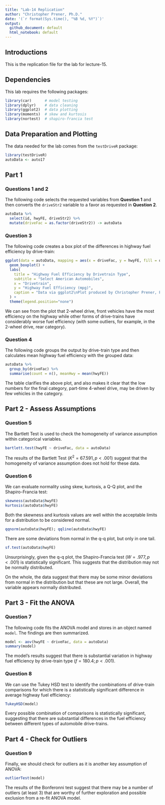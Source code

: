 ```yaml
---
title: "Lab-14 Replication"
author: "Christopher Prener, Ph.D."
date: '(`r format(Sys.time(), "%B %d, %Y")`)'
output: 
  github_document: default
  html_notebook: default 
---
```


## Introductions
This is the replication file for the lab for lecture-15.

## Dependencies
This lab requires the following packages:

```r
library(car)      # model testing
library(dplyr)    # data cleaning
library(ggplot2)  # data plotting
library(moments)  # skew and kurtosis
library(nortest)  # shapiro-francia test
```


## Data Preparation and Plotting
The data needed for the lab comes from the `testDriveR` package:

```r
library(testDriveR)
autoData <- auto17
```

## Part 1
### Questions 1 and 2
The following code selects the requested variables from **Question 1** and then converts the `driveStr2` variable to a favor as requested in **Question 2**.

```r
autoData %>%
  select(id, hwyFE, driveStr2) %>%
  mutate(driveFac = as.factor(driveStr2)) -> autoData
```

### Question 3
The following code creates a box plot of the differences in highway fuel efficiency by drive-train:

```r
ggplot(data = autoData, mapping = aes(x = driveFac, y = hwyFE, fill = driveFac)) + 
  geom_boxplot() +
  labs(
    title = "Highway Fuel Efficiency by Drivetrain Type",
    subtitle = "Select American Automobiles",
    x = "Drivetrain",
    y = "Highway Fuel Efficiency (mpg)",
    caption = "Data via ggplot2\nPlot produced by Christopher Prener, Ph.D."
  ) +
  theme(legend.position="none")
```

We can see from the plot that 2-wheel drive, front vehicles have the most efficiency on the highway while other forms of drive-trains have considerably worse fuel efficiency (with some outliers, for example, in the 2-wheel drive, rear category).

### Question 4
The following code groups the output by drive-train type and then calculates mean highway fuel efficiency with the grouped data:

```r
autoData %>%
  group_by(driveFac) %>%
  summarise(count = n(), meanHwy = mean(hwyFE))
```

The table clarifies the above plot, and also makes it clear that the low numbers for the final category, part-time 4-wheel drive, may be driven by few vehicles in the category.

## Part 2 - Assess Assumptions
### Question 5
The Bartlett Test is used to check the homogeneity of variance assumption within categorical variables.

```r
bartlett.test(hwyFE ~ driveFac, data = autoData)
```

The results of the Bartlett Test (${K}^{2} = 67.591, p < .001$) suggest that the homogeneity of variance assumption does not hold for these data.

### Question 6
We can evaluate normality using skew, kurtosis, a Q-Q plot, and the Shapiro-Francia test:

```r
skewness(autoData$hwyFE)
kurtosis(autoData$hwyFE)
```

Both the skewness and kurtosis values are well within the acceptable limits for a distribution to be considered normal.

```r
qqnorm(autoData$hwyFE); qqline(autoData$hwyFE)
```

There are some deviations from normal in the q-q plot, but only in one tail.

```r
sf.test(autoData$hwyFE)
```

Unsurprisingly, given the q-q plot, the Shapiro-Francia test ($W = .977, p < .001$) is statistically significant. This suggests that the distribution may not be normally distributed.

On the whole, the data suggest that there may be some minor deviations from normal in the distribution but that these are not large. Overall, the variable appears normally distributed.

## Part 3 - Fit the ANOVA
### Question 7
The following code fits the ANOVA model and stores in an object named `model`. The findings are then summarized.

```r
model <- aov(hwyFE ~ driveFac, data = autoData)
summary(model)
```

The model's results suggest that there is substantial variation in highway fuel efficiency by drive-train type ($f = 180.4; p < .001$). 

### Question 8
We can use the Tukey HSD test to identify the combinations of drive-train comparisons for which there is a statistically significant difference in average highway fuel efficiency:

```r
TukeyHSD(model)
```

Every possible combination of comparisons is statistically significant, suggesting that there are substantial differences in the fuel efficiency between different types of automobile drive-trains.

## Part 4 - Check for Outliers
### Question 9
Finally, we should check for outliers as it is another key assumption of ANOVA:

```r
outlierTest(model)
```

The results of the Bonferonni test suggest that there may be a number of outliers (at least 3) that are worthy of further exploration and possible exclusion from a re-fit ANOVA model.
